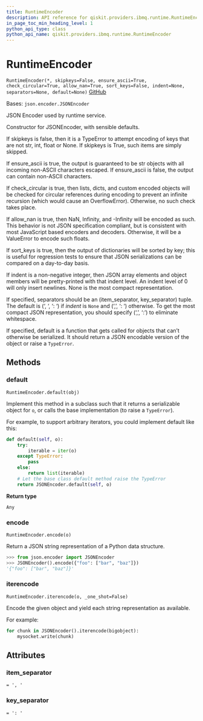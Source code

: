 ```yaml
---
title: RuntimeEncoder
description: API reference for qiskit.providers.ibmq.runtime.RuntimeEncoder
in_page_toc_min_heading_level: 1
python_api_type: class
python_api_name: qiskit.providers.ibmq.runtime.RuntimeEncoder
---
```


# RuntimeEncoder

<span id="qiskit.providers.ibmq.runtime.RuntimeEncoder" />

`RuntimeEncoder(*, skipkeys=False, ensure_ascii=True, check_circular=True, allow_nan=True, sort_keys=False, indent=None, separators=None, default=None)` [GitHub](https://github.com/qiskit/qiskit-ibmq-provider/tree/stable/0.18/qiskit/providers/ibmq/runtime/utils.py "view source code")

Bases: `json.encoder.JSONEncoder`

JSON Encoder used by runtime service.

Constructor for JSONEncoder, with sensible defaults.

If skipkeys is false, then it is a TypeError to attempt encoding of keys that are not str, int, float or None. If skipkeys is True, such items are simply skipped.

If ensure\_ascii is true, the output is guaranteed to be str objects with all incoming non-ASCII characters escaped. If ensure\_ascii is false, the output can contain non-ASCII characters.

If check\_circular is true, then lists, dicts, and custom encoded objects will be checked for circular references during encoding to prevent an infinite recursion (which would cause an OverflowError). Otherwise, no such check takes place.

If allow\_nan is true, then NaN, Infinity, and -Infinity will be encoded as such. This behavior is not JSON specification compliant, but is consistent with most JavaScript based encoders and decoders. Otherwise, it will be a ValueError to encode such floats.

If sort\_keys is true, then the output of dictionaries will be sorted by key; this is useful for regression tests to ensure that JSON serializations can be compared on a day-to-day basis.

If indent is a non-negative integer, then JSON array elements and object members will be pretty-printed with that indent level. An indent level of 0 will only insert newlines. None is the most compact representation.

If specified, separators should be an (item\_separator, key\_separator) tuple. The default is (‘, ‘, ‘: ‘) if *indent* is `None` and (‘,’, ‘: ‘) otherwise. To get the most compact JSON representation, you should specify (‘,’, ‘:’) to eliminate whitespace.

If specified, default is a function that gets called for objects that can’t otherwise be serialized. It should return a JSON encodable version of the object or raise a `TypeError`.

## Methods

### default

<span id="qiskit.providers.ibmq.runtime.RuntimeEncoder.default" />

`RuntimeEncoder.default(obj)`

Implement this method in a subclass such that it returns a serializable object for `o`, or calls the base implementation (to raise a `TypeError`).

For example, to support arbitrary iterators, you could implement default like this:

```python
def default(self, o):
    try:
        iterable = iter(o)
    except TypeError:
        pass
    else:
        return list(iterable)
    # Let the base class default method raise the TypeError
    return JSONEncoder.default(self, o)
```

**Return type**

`Any`

### encode

<span id="qiskit.providers.ibmq.runtime.RuntimeEncoder.encode" />

`RuntimeEncoder.encode(o)`

Return a JSON string representation of a Python data structure.

```python
>>> from json.encoder import JSONEncoder
>>> JSONEncoder().encode({"foo": ["bar", "baz"]})
'{"foo": ["bar", "baz"]}'
```

### iterencode

<span id="qiskit.providers.ibmq.runtime.RuntimeEncoder.iterencode" />

`RuntimeEncoder.iterencode(o, _one_shot=False)`

Encode the given object and yield each string representation as available.

For example:

```python
for chunk in JSONEncoder().iterencode(bigobject):
    mysocket.write(chunk)
```

## Attributes

<span id="qiskit.providers.ibmq.runtime.RuntimeEncoder.item_separator" />

### item\_separator

`= ', '`

<span id="qiskit.providers.ibmq.runtime.RuntimeEncoder.key_separator" />

### key\_separator

`= ': '`

